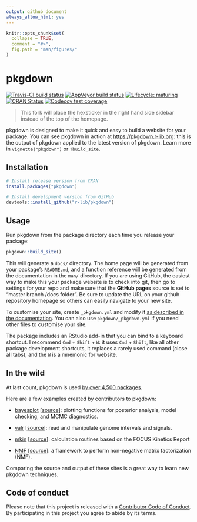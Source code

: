 ```yaml
---
output: github_document
always_allow_html: yes
---
```


<!-- README.md is generated from README.Rmd. Please edit that file -->

```r
knitr::opts_chunk$set(
  collapse = TRUE,
  comment = "#>",
  fig.path = "man/figures/"
)
```

# pkgdown

[![Travis-CI build status](https://travis-ci.org/r-lib/pkgdown.svg?branch=master)](https://travis-ci.org/r-lib/pkgdown)
[![AppVeyor build status](https://ci.appveyor.com/api/projects/status/github/r-lib/pkgdown?branch=master&svg=true)](https://ci.appveyor.com/project/r-lib/pkgdown)
[![Lifecycle: maturing](https://img.shields.io/badge/lifecycle-maturing-blue.svg)](https://www.tidyverse.org/lifecycle/#maturing)
[![CRAN Status](https://www.r-pkg.org/badges/version/pkgdown)](https://cran.r-project.org/package=pkgdown)
[![Codecov test coverage](https://codecov.io/gh/r-lib/pkgdown/branch/master/graphs/badge.svg)](https://codecov.io/gh/r-lib/pkgdown?branch=master)

> This fork will place the hexsticker in the right hand side sidebar instead of the top of the homepage.

pkgdown is designed to make it quick and easy to build a website for your package. You can see pkgdown in action at <https://pkgdown.r-lib.org>: this is the output of pkgdown applied to the latest version of pkgdown. Learn more in `vignette("pkgdown")` or `?build_site`.

## Installation

```r
# Install release version from CRAN
install.packages("pkgdown")

# Install development version from GitHub
devtools::install_github("r-lib/pkgdown")
```

## Usage

Run pkgdown from the package directory each time you release your package:

```r
pkgdown::build_site()
```

This will generate a `docs/` directory. The home page will be generated from your package's `README.md`, and a function reference will be generated from the documentation in the `man/` directory. If you are using GitHub, the easiest way to make this your package website is to check into git, then go to settings for your repo and make sure that the __GitHub pages__ source is set to "master branch /docs folder". Be sure to update the URL on your github repository homepage so others can easily navigate to your new site.

To customise your site, create `_pkgdown.yml` and modify it [as described in the documentation](http://pkgdown.r-lib.org/articles/pkgdown.html). You can also use `pkgdown/_pkgdown.yml` if you need other files to customise your site.

The package includes an RStudio add-in that you can bind to a keyboard shortcut. I recommend `Cmd` + `Shift` + `W`: it uses `Cmd` + `Shift`, like all other package development shortcuts, it replaces a rarely used command (close all tabs), and the `W` is a mnemonic for website.

## In the wild

At last count, pkgdown is used [by over 4,500 packages](https://github.com/search?q=pkgdown.css+in%3Apath&type=Code). 

Here are a few examples created by contributors to pkgdown:

* [bayesplot](http://mc-stan.org/bayesplot/index.html)
  [[source](https://github.com/stan-dev/bayesplot/tree/gh-pages)]:
  plotting functions for posterior analysis, model checking, and MCMC 
  diagnostics.

* [valr](https://valr.hesselberthlab.org/) 
  [[source](https://github.com/rnabioco/valr)]: 
  read and manipulate genome intervals and signals.

* [mkin](http://jranke.github.io/mkin/)
  [[source](https://github.com/jranke/mkin)]:
  calculation routines based on the FOCUS Kinetics Report

* [NMF](http://renozao.github.io/NMF/master/index.html)
  [[source](https://github.com/renozao/NMF)]:
  a framework to perform non-negative matrix factorization (NMF).

Comparing the source and output of these sites is a great way to learn new pkgdown techniques.

## Code of conduct

Please note that this project is released with a [Contributor Code of Conduct](https://pkgdown.r-lib.org/CODE_OF_CONDUCT.html). By participating in this project you agree to abide by its terms.
